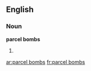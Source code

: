 ==English==

===Noun===
'''parcel bombs'''

# {{plural of|parcel bomb}}

[[ar:parcel bombs]]
[[fr:parcel bombs]]